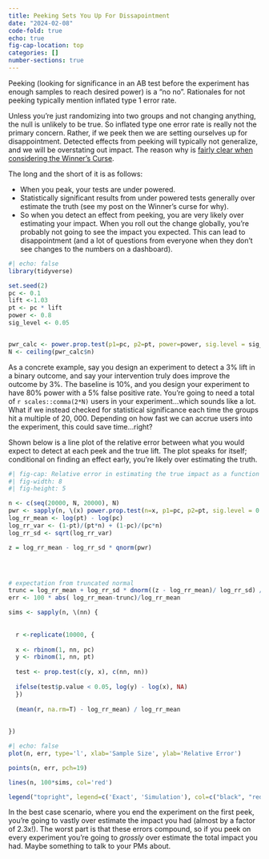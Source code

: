 ```yaml
---
title: Peeking Sets You Up For Dissapointment
date: "2024-02-08"
code-fold: true
echo: true
fig-cap-location: top
categories: []
number-sections: true
---
```



Peeking (looking for significance in an AB test before the experiment has enough samples to reach desired power) is a "no no".  Rationales for not peeking typically mention inflated type 1 error rate.

Unless you're just randomizing into two groups and not changing anything, the null is unlikely to be true.  So inflated type one error rate is really not the primary concern.  Rather, if we peek then we are setting ourselves up for disappointment.  Detected effects from peeking will typically not generalize, and we will be overstating out impact.  The reason why is [fairly clear when considering the Winner's Curse](https://dpananos.github.io/posts/2024-01-22-curse/). 


The long and the short of it is as follows:

* When you peak, your tests are under powered.
* Statistically significant results from under powered tests generally over estimate the truth (see my post on the Winner's curse for why).
* So when you detect an effect from peeking, you are very likely over estimating your impact.  When you roll out the change globally, you're probably not going to see the impact you expected.  This can lead to disappointment (and a lot of questions from everyone when they don't see changes to the numbers on a dashboard).



```r
#| echo: false
library(tidyverse)

set.seed(2)
pc <- 0.1
lift <-1.03
pt <- pc * lift
power <- 0.8
sig_level <- 0.05


pwr_calc <- power.prop.test(p1=pc, p2=pt, power=power, sig.level = sig_level)
N <- ceiling(pwr_calc$n)
```

As a concrete example, say you design an experiment to detect a 3% lift in a binary outcome, and say your intervention truly does improve the outcome by 3%.  The baseline is 10%, and you design your experiment to have 80% power with a 5% false positive rate.  You're going to need a total of `r scales::comma(2*N)` users in your experiment...which sounds like a lot.  What if we instead checked for statistical significance each time the groups hit a multiple of 20, 000. Depending on how fast we can accrue users into the experiment, this could save time...right?

Shown below is a line plot of the relative error between what you would expect to detect at each peek and the true lift. The plot speaks for itself; conditional on finding an effect early, you're likely over estimating the truth. 

```r
#| fig-cap: Relative error in estimating the true impact as a function of the total sample size.  Detecting a statistically significant difference early may save you time, but it comes at the expense of over estimating the true impact you have made by nearly 140\%!.  Since we don't know the true impact of our interventions, it is difficult to know if we are over estimating on any one experiment.  However, peeking as a practice will almost surely result in inflated expectations and great dissapointments.
#| fig-width: 8
#| fig-height: 5

n <- c(seq(20000, N, 20000), N)
pwr <- sapply(n, \(x) power.prop.test(n=x, p1=pc, p2=pt, sig.level = 0.05)$power)
log_rr_mean <- log(pt) - log(pc)
log_rr_var <- (1-pt)/(pt*n) + (1-pc)/(pc*n)
log_rr_sd <- sqrt(log_rr_var)

z = log_rr_mean - log_rr_sd * qnorm(pwr)




# expectation from truncated normal
trunc = log_rr_mean + log_rr_sd * dnorm((z - log_rr_mean)/ log_rr_sd) / (1 - pnorm((z - log_rr_mean)/ log_rr_sd))
err <- 100 * abs( log_rr_mean-trunc)/log_rr_mean

sims <- sapply(n, \(nn) {
  
  
  r <-replicate(10000, {
    
  x <- rbinom(1, nn, pc)
  y <- rbinom(1, nn, pt)
  
  test <- prop.test(c(y, x), c(nn, nn))
  
  ifelse(test$p.value < 0.05, log(y) - log(x), NA)
  })
  
  (mean(r, na.rm=T) - log_rr_mean) / log_rr_mean
  
  
})
```


```r
#| echo: false
plot(n, err, type='l', xlab='Sample Size', ylab='Relative Error')

points(n, err, pch=19)

lines(n, 100*sims, col='red')

legend("topright", legend=c('Exact', 'Simulation'), col=c("black", "red"), lty=1)


```


In the best case scenario, where you end the experiment on the first peek, you're going to vastly over estimate the impact you had (almost by a factor of 2.3x!).  The worst part is that these errors compound, so if you peek on every experiment you're going to _grossly_ over estimate the total impact you had.  Maybe something to talk to your PMs about.

